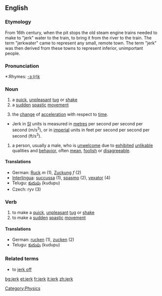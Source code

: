 ==English==

===Etymology===
From 16th century, when the pit stops the old steam engine trains needed to make to "jerk" water to the train, to bring it from the river to the train. The term "jerkwater" came to represent any small, remote town. The term "jerk" was then derived from these towns to represent inferior, unimportant people. 

===Pronunciation===
*:Rhymes: [[Rhymes:English:-ɜː(r)k|-ɜː(r)k]]

===Noun===
{{en-noun}}

# a [[quick]], [[unpleasant]] [[tug]] or [[shake]]
# a [[sudden]] [[spastic]] [[movement]]
# {{physics}} the [[change]] of [[acceleration]] with respect to [[time]]. 
*Jerk in [[SI]] units is measured in [[metre]]s per second per second per second (m/s<sup>3</sup>), or in [[imperial]] units in feet per second per second per second (ft/s<sup>3</sup>).
# {{slang}} a person, usually a male, who is [[unwelcome]] due to [[exhibited]] [[unlikable]] qualities and [[behavior]], often [[mean]], [[foolish]] or [[disagreeable]].

====Translations====
*German: [[Ruck]] ''m'' (1), [[Zuckung]] ''f'' (2)
*[[Interlingua]]: [[succussa]] (1), [[spasmo]] (2), [[vexator]] (4)
*Telugu: [[కుదుపు]] (kudupu)
*Czech: ryv (3)

===Verb===
{{en-verb}}

# to make a [[quick]], [[unpleasant]] [[tug]] or [[shake]]
# to make a [[sudden]] [[spastic]] [[movement]]

====Translations====
*German: [[rucken]] (1), [[zucken]] (2)
*Telugu: [[కుదుపు]] (kudupu)

===Related terms===
*to [[jerk off]]

[[Category:Physics]]

[[bg:jerk]]
[[et:jerk]]
[[fr:jerk]]
[[it:jerk]]
[[zh:jerk]]